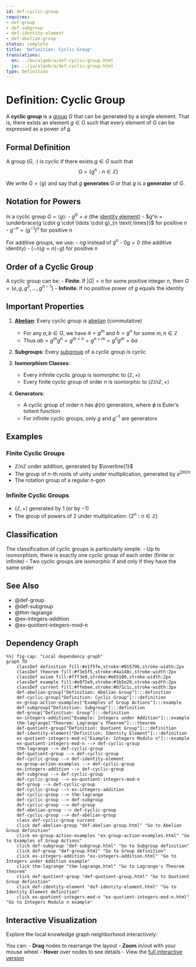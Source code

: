 ```yaml
---
id: def-cyclic-group
requires:
- def-group
- def-subgroup
- def-identity-element
- def-abelian-group
status: complete
title: 'Definition: Cyclic Group'
translations:
  en: ../en/algebra/def-cyclic-group.html
  ja: ../ja/algebra/def-cyclic-group.html
type: Definition
---
```


# Definition: Cyclic Group {#def-cyclic-group}

A **cyclic group** is a [group](def-group.qmd) $G$ that can be generated by a single element. That is, there exists an element $g \in G$ such that every element of $G$ can be expressed as a power of $g$.

## Formal Definition

A group $(G, \cdot)$ is cyclic if there exists $g \in G$ such that
$$G = \{g^n : n \in \mathbb{Z}\}$$

We write $G = \langle g \rangle$ and say that $g$ **generates** $G$ or that $g$ is a **generator** of $G$.

## Notation for Powers

In a cyclic group $G = \langle g \rangle$:
- $g^0 = e$ (the [identity element](def-identity-element.qmd))
- $g^n = \underbrace{g \cdot g \cdot \ldots \cdot g}_{n \text{ times}}$ for positive $n$
- $g^{-n} = (g^{-1})^n$ for positive $n$

For additive groups, we use:
- $ng$ instead of $g^n$
- $0g = 0$ (the additive identity)
- $(-n)g = n(-g)$ for positive $n$

## Order of a Cyclic Group

A cyclic group can be:
- **Finite**: If $|G| = n$ for some positive integer $n$, then $G = \{e, g, g^2, \ldots, g^{n-1}\}$
- **Infinite**: If no positive power of $g$ equals the identity

## Important Properties

1. **[Abelian](def-abelian-group.qmd)**: Every cyclic group is [abelian](def-abelian-group.qmd) (commutative)
   - For any $a, b \in G$, we have $a = g^m$ and $b = g^n$ for some $m, n \in \mathbb{Z}$
   - Thus $ab = g^m g^n = g^{m+n} = g^{n+m} = g^n g^m = ba$

2. **Subgroups**: Every [subgroup](def-subgroup.qmd) of a cyclic group is cyclic

3. **Isomorphism Classes**:
   - Every infinite cyclic group is isomorphic to $(\mathbb{Z}, +)$
   - Every finite cyclic group of order $n$ is isomorphic to $(\mathbb{Z}/n\mathbb{Z}, +)$

4. **Generators**:
   - A cyclic group of order $n$ has $\phi(n)$ generators, where $\phi$ is Euler's totient function
   - For infinite cyclic groups, only $g$ and $g^{-1}$ are generators

## Examples

### Finite Cyclic Groups
- $\mathbb{Z}/n\mathbb{Z}$ under addition, generated by $\overline{1}$
- The group of $n$-th roots of unity under multiplication, generated by $e^{2\pi i/n}$
- The rotation group of a regular $n$-gon

### Infinite Cyclic Groups
- $(\mathbb{Z}, +)$ generated by $1$ (or by $-1$)
- The group of powers of 2 under multiplication: $\{2^n : n \in \mathbb{Z}\}$

## Classification

The classification of cyclic groups is particularly simple:
- Up to isomorphism, there is exactly one cyclic group of each order (finite or infinite)
- Two cyclic groups are isomorphic if and only if they have the same order

## See Also

- @def-group
- @def-subgroup
- @thm-lagrange
- @ex-integers-addition
- @ex-quotient-integers-mod-n

## Dependency Graph

```mermaid
%%| fig-cap: "Local dependency graph"
graph TD
    classDef definition fill:#e1f5fe,stroke:#01579b,stroke-width:2px
    classDef theorem fill:#f3e5f5,stroke:#4a148c,stroke-width:2px
    classDef axiom fill:#fff3e0,stroke:#e65100,stroke-width:2px
    classDef example fill:#e8f5e9,stroke:#1b5e20,stroke-width:2px
    classDef current fill:#ffebee,stroke:#b71c1c,stroke-width:3px
    def-abelian-group["Definition: Abelian Group"]:::definition
    def-cyclic-group["Definition: Cyclic Group"]:::definition
    ex-group-action-examples["Examples of Group Actions"]:::example
    def-subgroup["Definition: Subgroup"]:::definition
    def-group["Definition: Group"]:::definition
    ex-integers-addition["Example: Integers under Addition"]:::example
    thm-lagrange["Theorem: Lagrange's Theorem"]:::theorem
    def-quotient-group["Definition: Quotient Group"]:::definition
    def-identity-element["Definition: Identity Element"]:::definition
    ex-quotient-integers-mod-n["Example: Integers Modulo n"]:::example
    ex-quotient-integers-mod-n --> def-cyclic-group
    thm-lagrange --> def-cyclic-group
    def-quotient-group --> def-cyclic-group
    def-cyclic-group --> def-identity-element
    ex-group-action-examples --> def-cyclic-group
    ex-integers-addition --> def-cyclic-group
    def-subgroup --> def-cyclic-group
    def-cyclic-group --> ex-quotient-integers-mod-n
    def-group --> def-cyclic-group
    def-cyclic-group --> ex-integers-addition
    def-cyclic-group --> thm-lagrange
    def-cyclic-group --> def-subgroup
    def-cyclic-group --> def-group
    def-abelian-group --> def-cyclic-group
    def-cyclic-group --> def-abelian-group
    class def-cyclic-group current
    click def-abelian-group "def-abelian-group.html" "Go to Abelian Group definition"
    click ex-group-action-examples "ex-group-action-examples.html" "Go to Examples of Group Actions"
    click def-subgroup "def-subgroup.html" "Go to Subgroup definition"
    click def-group "def-group.html" "Go to Group definition"
    click ex-integers-addition "ex-integers-addition.html" "Go to Integers under Addition example"
    click thm-lagrange "thm-lagrange.html" "Go to Lagrange's Theorem theorem"
    click def-quotient-group "def-quotient-group.html" "Go to Quotient Group definition"
    click def-identity-element "def-identity-element.html" "Go to Identity Element definition"
    click ex-quotient-integers-mod-n "ex-quotient-integers-mod-n.html" "Go to Integers Modulo n example"
```

## Interactive Visualization

Explore the local knowledge graph neighborhood interactively:

::: {.graph-viz data-id="def-cyclic-group" data-width="700" data-height="500"}
:::

You can:
- **Drag** nodes to rearrange the layout
- **Zoom** in/out with your mouse wheel
- **Hover** over nodes to see details
- View the [full interactive version](../../output/interactive/def-cyclic-group.html){target="_blank"}
